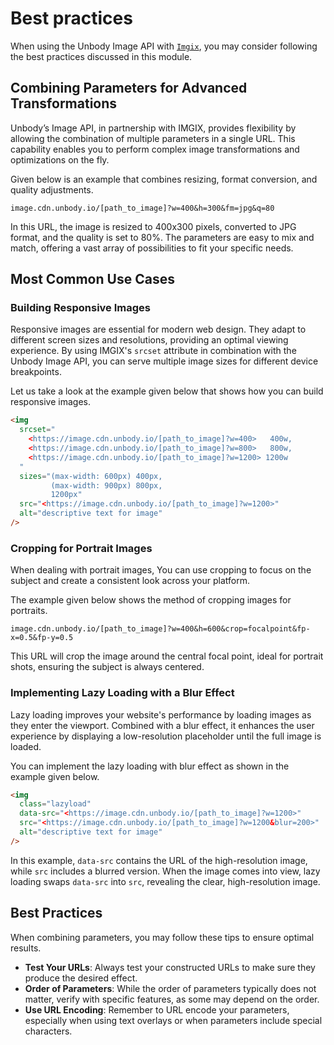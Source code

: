 # Best practices

When using the Unbody Image API with [`Imgix`](https://www.imgix.com/), you may consider following the best practices discussed in this module.

## Combining Parameters for Advanced Transformations

Unbody’s Image API, in partnership with IMGIX, provides flexibility by allowing the combination of multiple parameters in a single URL. This capability enables you to perform complex image transformations and optimizations on the fly.

Given below is an example that combines resizing, format conversion, and quality adjustments.

```
image.cdn.unbody.io/[path_to_image]?w=400&h=300&fm=jpg&q=80
```

In this URL, the image is resized to 400x300 pixels, converted to JPG format, and the quality is set to 80%. The parameters are easy to mix and match, offering a vast array of possibilities to fit your specific needs.

## Most Common Use Cases

### Building Responsive Images

Responsive images are essential for modern web design. They adapt to different screen sizes and resolutions, providing an optimal viewing experience. By using IMGIX's `srcset` attribute in combination with the Unbody Image API, you can serve multiple image sizes for different device breakpoints.

Let us take a look at the example given below that shows how you can build responsive images.

```html
<img
  srcset="
    <https://image.cdn.unbody.io/[path_to_image]?w=400>   400w,
    <https://image.cdn.unbody.io/[path_to_image]?w=800>   800w,
    <https://image.cdn.unbody.io/[path_to_image]?w=1200> 1200w
  "
  sizes="(max-width: 600px) 400px,
         (max-width: 900px) 800px,
         1200px"
  src="<https://image.cdn.unbody.io/[path_to_image]?w=1200>"
  alt="descriptive text for image"
/>
```

### Cropping for Portrait Images

When dealing with portrait images, You can use cropping to focus on the subject and create a consistent look across your platform.

The example given below shows the method of cropping images for portraits.

```
image.cdn.unbody.io/[path_to_image]?w=400&h=600&crop=focalpoint&fp-x=0.5&fp-y=0.5
```

This URL will crop the image around the central focal point, ideal for portrait shots, ensuring the subject is always centered.

### Implementing Lazy Loading with a Blur Effect

Lazy loading improves your website's performance by loading images as they enter the viewport. Combined with a blur effect, it enhances the user experience by displaying a low-resolution placeholder until the full image is loaded.

You can implement the lazy loading with blur effect as shown in the example given below.

```html
<img
  class="lazyload"
  data-src="<https://image.cdn.unbody.io/[path_to_image]?w=1200>"
  src="<https://image.cdn.unbody.io/[path_to_image]?w=1200&blur=200>"
  alt="descriptive text for image"
/>
```

In this example, `data-src` contains the URL of the high-resolution image, while `src` includes a blurred version. When the image comes into view, lazy loading swaps `data-src` into `src`, revealing the clear, high-resolution image.

## Best Practices

When combining parameters, you may follow these tips to ensure optimal results.

- **Test Your URLs**: Always test your constructed URLs to make sure they produce the desired effect.
- **Order of Parameters**: While the order of parameters typically does not matter, verify with specific features, as some may depend on the order.
- **Use URL Encoding**: Remember to URL encode your parameters, especially when using text overlays or when parameters include special characters.
